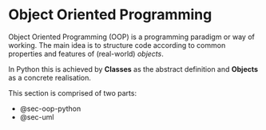 # Object Oriented Programming

Object Oriented Programming (OOP) is a programming paradigm or way of working.
The main idea is to structure code according to common properties and features of (real-world) _objects_.

In Python this is achieved by **Classes** as the abstract definition and **Objects** as a concrete realisation.

This section is comprised of two parts:

- @sec-oop-python
- @sec-uml
